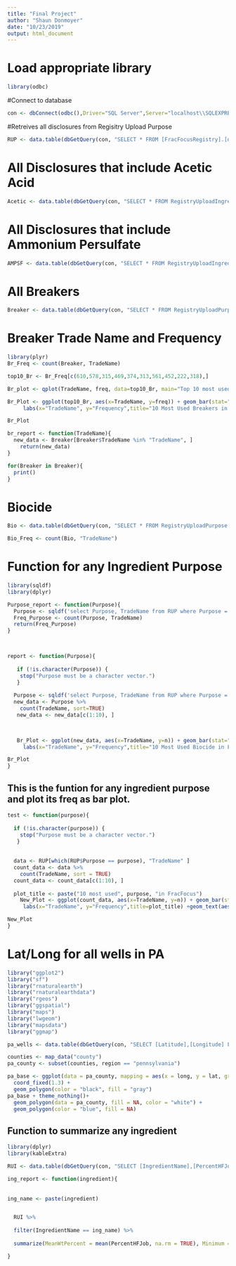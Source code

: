 ```yaml
---
title: "Final Project"
author: "Shaun Donmoyer"
date: "10/23/2019"
output: html_document
---
```


# Load appropriate library

```r
library(odbc)
```

#Connect to database
```r
con <- dbConnect(odbc(),Driver="SQL Server",Server="localhost\\SQLEXPRESS", Database="FracFocusRegistry", Trusted_Connection="True") 
```

#Retreives all disclosures from Regisitry Upload Purpose
```r
RUP <- data.table(dbGetQuery(con, "SELECT * FROM [FracFocusRegistry].[dbo].[RegistryUploadPurpose]"))
```


# All Disclosures that include Acetic Acid
```r
Acetic <- data.table(dbGetQuery(con, "SELECT * FROM RegistryUploadIngredients Where IngredientName = 'Acetic Acid';"))
```

# All Disclosures that include Ammonium Persulfate
```r
AMPSF <- data.table(dbGetQuery(con, "SELECT * FROM RegistryUploadIngredients Where IngredientName = 'Ammonium Persulfate';"))
```

# All Breakers
```r
Breaker <- data.table(dbGetQuery(con, "SELECT * FROM RegistryUploadPurpose WHERE Purpose = 'Breaker';"))
```

# Breaker Trade Name and Frequency
```r
library(plyr)
Br_Freq <- count(Breaker, TradeName)
```

```r
top10_Br <- Br_Freq[c(610,578,315,469,374,313,561,452,222,318),]
```

```r
Br_plot <- qplot(TradeName, freq, data=top10_Br, main="Top 10 most used Breakers in FracFocus", xlab="TradeName", ylab="Frequency")
```

```r
Br_Plot <- ggplot(top10_Br, aes(x=TradeName, y=freq)) + geom_bar(stat="identity", color="blue",fill="white") + 
     labs(x="TradeName", y="Frequency",title="10 Most Used Breakers in FracFocus")+geom_text(aes(label=freq), vjust=1.6, color="black", size=3.5)+theme(axis.text.x=element_text(size=10,angle=45,hjust=1,vjust=1))

Br_Plot
```


```r
br_report <- function(TradeName){
  new_data <- Breaker[Breaker$TradeName %in% "TradeName", ]
    return(new_data)
}
```  
  
```r
for(Breaker in Breaker){
  print()
}
```


# Biocide
```r
Bio <- data.table(dbGetQuery(con, "SELECT * FROM RegistryUploadPurpose WHERE Purpose = 'Biocide';"))
```

```r
Bio_Freq <- count(Bio, "TradeName")
```

# Function for any Ingredient Purpose

```r
library(sqldf)
library(dplyr)
```

```r
Purpose_report <- function(Purpose){
  Purpose <- sqldf('select Purpose, TradeName from RUP where Purpose = "Breaker"')
  Freq_Purpose <- count(Purpose, TradeName)
  return(Freq_Purpose)
}

  
```


```r
report <- function(Purpose){
  
   if (!is.character(Purpose)) {
    stop("Purpose must be a character vector.")
   }
  
  Purpose <- sqldf('select Purpose, TradeName from RUP where Purpose = "Biocide"')
  new_data <- Purpose %>% 
    count(TradeName, sort=TRUE)
   new_data <- new_data[c(1:10), ]


  
   Br_Plot <- ggplot(new_data, aes(x=TradeName, y=n)) + geom_bar(stat="identity", color="blue",fill="white") + 
     labs(x="TradeName", y="Frequency",title="10 Most Used Biocide in FracFocus")+geom_text(aes(label=n), vjust=1.6, color="black", size=3.5)+theme(axis.text.x=element_text(size=10,angle=45,hjust=1,vjust=1))

Br_Plot
}
```


## This is the funtion for any ingredient purpose and plot its freq as bar plot.

```r
test <- function(purpose){
  
  if (!is.character(purpose)) {
    stop("Purpose must be a character vector.")
   }
  
  
  data <- RUP[which(RUP$Purpose == purpose), "TradeName" ]
  count_data <- data %>% 
    count(TradeName, sort = TRUE)
  count_data <- count_data[c(1:10), ]
    
  plot_title <- paste("10 most used", purpose, "in FracFocus")
    New_Plot <- ggplot(count_data, aes(x=TradeName, y=n)) + geom_bar(stat="identity", color="blue",fill="white") + 
     labs(x="TradeName", y="Frequency",title=plot_title) +geom_text(aes(label=n), vjust=1.6, color="black", size=3.5)+theme(axis.text.x=element_text(size=10,angle=45,hjust=1,vjust=1))

New_Plot
}
```



# Lat/Long for all wells in PA

```r
library("ggplot2")
library("sf")
library("rnaturalearth")
library("rnaturalearthdata")
library("rgeos")
library("ggspatial")
library("maps")
library("lwgeom")
library("mapsdata")
library("ggmap")
```

```r
pa_wells <- data.table(dbGetQuery(con, "SELECT [Latitude],[Longitude] FROM [FracFocusRegistry].[dbo].[RegistryUpload] Where StateNumber = '37';"))
```

```r
counties <- map_data("county")
pa_county <- subset(counties, region == "pennsylvania")

pa_base <- ggplot(data = pa_county, mapping = aes(x = long, y = lat, group = group)) + 
  coord_fixed(1.3) + 
  geom_polygon(color = "black", fill = "gray")
pa_base + theme_nothing()+ 
  geom_polygon(data = pa_county, fill = NA, color = "white") +
  geom_polygon(color = "blue", fill = NA)

```


## Function to summarize any ingredient

```r
library(dplyr)
library(kableExtra)
```

```r
RUI <- data.table(dbGetQuery(con, "SELECT [IngredientName],[PercentHFJob] FROM [FracFocusRegistry].[dbo].[RegistryUploadIngredients]"))
```



```r
ing_report <- function(ingredient){
  
  
ing_name <- paste(ingredient)


  RUI %>%
  
  filter(IngredientName == ing_name) %>%
  
  summarize(MeanWtPercent = mean(PercentHFJob, na.rm = TRUE), Minimum = min(PercentHFJob, na.rm=TRUE), Maximum = max(PercentHFJob, na.rm = TRUE))

}

```


